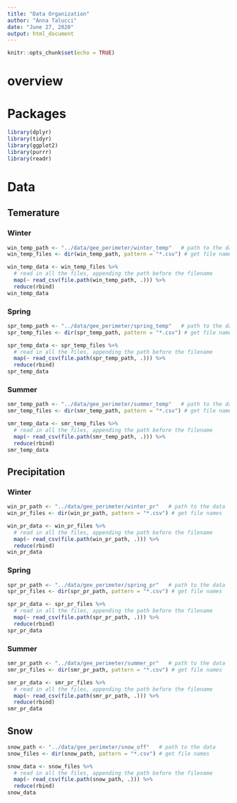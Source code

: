 ```yaml
---
title: "Data Organization"
author: "Anna Talucci"
date: "June 27, 2020"
output: html_document
---
```


```r
knitr::opts_chunk$set(echo = TRUE)
```


# overview



# Packages

```r
library(dplyr)
library(tidyr)
library(ggplot2)
library(purrr)
library(readr)
```



# Data

## Temerature

### Winter
```r
win_temp_path <- "../data/gee_perimeter/winter_temp"   # path to the data
win_temp_files <- dir(win_temp_path, pattern = "*.csv") # get file names
```

```r
win_temp_data <- win_temp_files %>%
  # read in all the files, appending the path before the filename
  map(~ read_csv(file.path(win_temp_path, .))) %>% 
  reduce(rbind)
win_temp_data
```

### Spring

```r
spr_temp_path <- "../data/gee_perimeter/spring_temp"   # path to the data
spr_temp_files <- dir(spr_temp_path, pattern = "*.csv") # get file names
```

```r
spr_temp_data <- spr_temp_files %>%
  # read in all the files, appending the path before the filename
  map(~ read_csv(file.path(spr_temp_path, .))) %>% 
  reduce(rbind)
spr_temp_data
```

### Summer

```r
smr_temp_path <- "../data/gee_perimeter/summer_temp"   # path to the data
smr_temp_files <- dir(smr_temp_path, pattern = "*.csv") # get file names
```

```r
smr_temp_data <- smr_temp_files %>%
  # read in all the files, appending the path before the filename
  map(~ read_csv(file.path(smr_temp_path, .))) %>% 
  reduce(rbind)
smr_temp_data
```



## Precipitation


### Winter
```r
win_pr_path <- "../data/gee_perimeter/winter_pr"   # path to the data
win_pr_files <- dir(win_pr_path, pattern = "*.csv") # get file names
```

```r
win_pr_data <- win_pr_files %>%
  # read in all the files, appending the path before the filename
  map(~ read_csv(file.path(win_pr_path, .))) %>% 
  reduce(rbind)
win_pr_data
```

### Spring

```r
spr_pr_path <- "../data/gee_perimeter/spring_pr"   # path to the data
spr_pr_files <- dir(spr_pr_path, pattern = "*.csv") # get file names
```

```r
spr_pr_data <- spr_pr_files %>%
  # read in all the files, appending the path before the filename
  map(~ read_csv(file.path(spr_pr_path, .))) %>% 
  reduce(rbind)
spr_pr_data
```

### Summer

```r
smr_pr_path <- "../data/gee_perimeter/summer_pr"   # path to the data
smr_pr_files <- dir(smr_pr_path, pattern = "*.csv") # get file names
```

```r
smr_pr_data <- smr_pr_files %>%
  # read in all the files, appending the path before the filename
  map(~ read_csv(file.path(smr_pr_path, .))) %>% 
  reduce(rbind)
smr_pr_data
```


## Snow


```r
snow_path <- "../data/gee_perimeter/snow_off"   # path to the data
snow_files <- dir(snow_path, pattern = "*.csv") # get file names
```

```r
snow_data <- snow_files %>%
  # read in all the files, appending the path before the filename
  map(~ read_csv(file.path(snow_path, .))) %>% 
  reduce(rbind)
snow_data
```
